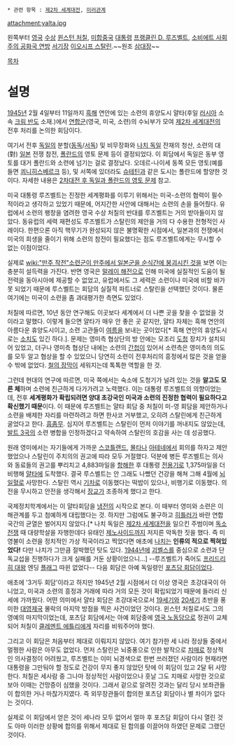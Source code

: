  * 관련 항목 : [[제2차 세계대전]], [[미러관계]]

attachment:yalta.jpg

왼쪽부터 [[영국]] [[수상]] [[윈스턴 처칠]], [[미합중국]] [[대통령]] [[프랭클린 D. 루즈벨트]], [[소비에트 사회주의 공화국 연방]] [[서기장]] [[이오시프 스탈린]].~~원조 [[삼대장]]~~

[[목차]]
= 설명 =
[[1945년]] 2월 4일부터 11일까지 [[흑해]] 연안에 있는 소련의 휴양도시 얄타(후일 [[러시아]] 소속 [[크림 반도]] 소재.)에서 [[연합군]](영국, 미국, 소련)의 수뇌부가 모여 [[제2차 세계대전]]의 전후 처리를 논의한 회담이다.

여기서 전후 [[독일]]의 분할([[동독]]/[[서독]]) 및 비무장화와 [[나치 독일]] 잔재의 청산, 소련의 대(對) [[일본]] 전쟁 참전, [[폴란드]]의 영토 문제 등이 결정되었다. 이 회담에서 독일은 동부 영토를 대거 폴란드와 소련에 넘기는 걸로 결정났다. 오데르-나이세 동쪽 모든 영토(예를 들면 [[쾨니히스베르크]] 등), 및 서쪽에 있더라도 [[슈테틴]]과 같은 도시는 폴란드에 할양한 것이다. 자세한 내용은 [[2차대전 후 독일과 폴란드의 영토 문제]] 참고.

미국 대통령 루즈벨트는 진정한 세계평화를 이루기 위해서는 미국-소련의 협력이 필수적이라고 생각하고 있었기 때문에, 어지간한 사안에 대해서는 소련의 손을 들어줬다. 유럽에서 소련의 팽창을 염려한 영국 수상 처칠의 반대를 루즈벨트는 거의 받아들이지 않았다. 동유럽의 세력 재편성도 루즈벨트가 스탈린의 제안을 거의 다 수용한 전형적인 사례이다. 한편으론 아직 핵무기가 완성되지 않은 불명확한 시점에서, 일본과의 전쟁에서 미국의 희생을 줄이기 위해 소련의 참전이 필요했다는 점도 루즈벨트에게는 무시할 수 없는 이점이었다. 

실제로 [[wiki:"만주 작전"소련군이 만주에서 일본군을 순식간에 붕괴시킨 것]]을 보면 이는 충분히 설득력을 가진다. 반면 영국은 [[말레이 해전]]으로 인해 미국에 실질적인 도움이 될 전력을 동아시아에 제공할 수 없었고, 유럽에서도 그 세력은 소련이나 미국에 비할 바가 못 되었기 때문에 루스벨트는 회담의 실질적 파트너로 스탈린을 선택했던 것이다. 물론 여기에는 미국이 소련을 좀 과대평가한 측면도 있었다. 

처칠에 따르면, 10년 동안 연구해도 이곳보다 세계에서 더 나쁜 곳을 찾을 수 없었을 것이라고 말했다. 이렇게 들으면 얄타가 매우 안 좋은 곳 같지만, 얄타 자체는 흑해 연안의 아름다운 휴양도시이고, 소련 고관들이 [[여름]]을 보내는 곳이었다[* 흑해 연안의 휴양도시로는 [[소치]]도 있긴 하다.]. 문제는 영미측 협상단의 방 안에는 모조리 [[도청]] 장치가 설치되어 있었고, 더구나 영미측 협상단 내에는 소련의 [[간첩]]이 있어서 소련측은 영미측의 의도를 모두 알고 협상을 할 수 있었으니 당연히 소련이 전후처리의 흥정에서 많은 것을 얻을 수 밖에 없었다. [[철의 장막]]이 세워지는데 톡톡한 역할을 한 것.

그런데 현대의 연구에 따르면, 미국 쪽에서는 숙소에 도청기가 널려 있는 것을 '''알고도 모른 체'''하며 소련에 친근하게 다가가려고 노력했다. 이는 대통령 루즈벨트의 의향이었는데, 전후 '''세계평화가 확립되려면 양대 초강국인 미국과 소련의 진정한 협력이 필요하다고 확신했기 때문'''이다. 이 때문에 루즈벨트는 얄타 회담 중 처칠이 미-영 회담을 제안하거나 소련을 배제한 자리를 마련하려고 하면 한사코 거부했고, 오히려 스탈린에게 친근하게 굴었다고 한다. [[흠좀무]]. 심지어 루즈벨트는 스탈린이 먼저 이야기를 꺼내지도 않았는데, [[발트 3국]]의 소련 병합을 인정하겠다고 약속하여 스탈린의 호감을 사는 데 성공했다.

원래 영미에서는 자기들에게 가까운 [[스코틀랜드]], [[몰타]]나 [[아테네]]에서 회의를 하자고 제안했었으나 스탈린이 주치의의 권고에 따라 모두 거절했다. 덕분에 병든 루즈벨트는 의사와 동료들의 권고를 뿌리치고 4,883마일을 [[항해]]한 후 대통령 [[전용기]]로 1,375마일을 더 비행해 [[얄타]]에 도착했다. 결국 루스벨트는 안 그래도 나빴던 건강을 해쳐 그해 4월에 [[뇌일혈]]로 사망한다. 스탈린 역시 [[기차]]로 이동했다는 떡밥이 있으나, 비행기로 이동했다. 의전을 무시하고 안전을 생각해서 [[장교]]가 조종하게 했다고 한다. 

국제정치학계에서는 이 얄타회담을 [[냉전]]의 시작으로 본다. 이 때부터 영미와 소련은 이해관계를 두고 첨예하게 대립했다는 것. 하지만 그럼에도 불구하고 [[히틀러]]가 바란 연합국간의 균열은 벌어지지 않았다.[* 나치 독일은 [[제2차 세계대전]]을 일으킨 주범이며 [[독소전쟁]] 때 대량학살을 자행한데다 유태인 [[제노사이드]]까지 저지른 악독한 짓을 했다. 즉 미영불이 소련을 정치적인 가상 적국이라고 찍었다면 애초에 [[나치]]는 '''인류의 적으로 찍혀있었다!''' 다만 나치가 그만큼 절박했던 탓도 있다. [[1944년]]에 [[괴벨스]]를 중심으로 소련과 단독교섭을 진행하다가 크게 실패를 거둔 상황이었으니...] --루즈벨트가 죽어도 [[프리드리히 대왕]] 엔딩 [[플래그]] 따윈 없었다-- 다음 회담은 아예 독일령인 [[포츠담 회담]]이었다. 

애초에 '3거두 회담'이라고 하지만 1945년 2월 시점에서 더 이상 영국은 초강대국이 아니었고, 미국과 소련의 흥정과 거래에 따라 거의 모든 것이 확립되었기 때문에 들러리 신세에 가까웠다. 어떤 의미에서 얄타 회담은 초강대국으로서 [[19세기]]와 [[20세기]] 초반을 풍미한 [[대영제국]] 몰락의 마지막 방점을 찍은 사건이었던 것이다. 윈스턴 처칠로서도 그의 영예의 마지막이었는데, 포츠담 회담에서는 아예 회담중에 [[영국 노동당]]으로 정권이 교체되어 처칠이 [[클레멘트 에틀리]]에게 자리를 비워주어야 했다.

그리고 이 회담은 처음부터 제대로 이뤄지지 않았다. 여기 참가한 세 나라 정상들 중에서 멀쩡한 사람은 아무도 없었다. 먼저 스탈린은 뇌중풍으로 인한 발작으로 [[치매]]로 정상적인 의사결정이 어려웠고, 루즈벨트는 이미 뇌경색으로 한번 쓰러졌던 사람이라 현재라면 대통령을 그만둬야 할 정도로 건강이 무지 좋지 않았던 탓에 이 회담이 있고 2달 뒤 사망한다. 처칠은 세사람 중 그나마 정상적인 사람이었으나 훗날 그도 치매로 사망한 것으로 보아 이때는 건망증이 심했을 것이다. 그래서 겉으로 알려진 것과는 달리 당시 보좌관들이 합의한 거나 마찮가지였다. 즉 외무장관들이 합의한 포츠담 회담이나 별 차이가 없다는 것이다. 

실제로 이 회담에서 얻은 것이 세나라 모두 없어서 얼마 후 포츠담 회담이 다시 열린 것도 아마 이러한 상황에 합의를 위해서 제대로 된 합의를 이끌어야 하였던 문제로 그랬던 것이다. 
